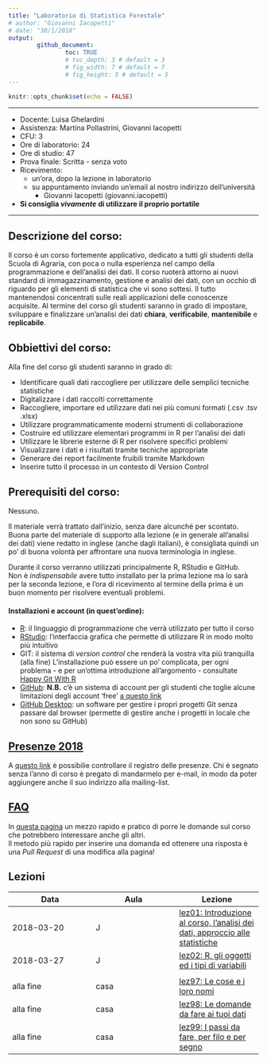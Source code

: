 ```yaml
---
title: "Laboratorio di Statistica Forestale"
# author: "Giovanni Iacopetti"
# date: "30/1/2018"
output: 
        github_document:
                toc: TRUE
                # toc_depth: 3 # default = 3
                # fig_width: 7 # default = 7
                # fig_height: 5 # default = 5
---
```


```r
knitr::opts_chunk$set(echo = FALSE)
```

---

* Docente: Luisa Ghelardini
* Assistenza: Martina Pollastrini, Giovanni Iacopetti
* CFU: 3
* Ore di laboratorio: 24
* Ore di studio: 47 
* Prova finale: Scritta - senza voto
* Ricevimento:
  * un'ora, dopo la lezione in laboratorio
  * su appuntamento inviando un'email al nostro indirizzo dell'università  
    * Giovanni Iacopetti (giovanni.iacopetti)
    
* **Si consiglia _vivamente_ di utilizzare il proprio portatile**

---

## Descrizione del corso:

Il corso è un corso fortemente applicativo, dedicato a tutti gli studenti della Scuola di Agraria, con poca o nulla esperienza nel campo della programmazione e dell'analisi dei dati.
Il corso ruoterà attorno ai nuovi standard di immagazzinamento, gestione e analisi dei dati, con un occhio di riguardo per gli elementi di statistica che vi sono sottesi.
Il tutto mantenendosi concentrati sulle reali applicazioni delle conoscenze acquisite.
Al termine del corso gli studenti saranno in grado di impostare, sviluppare e finalizzare un'analisi dei dati **chiara**, **verificabile**, **mantenibile** e **replicabile**.

## Obbiettivi del corso:

Alla fine del corso gli studenti saranno in grado di:

* Identificare quali dati raccogliere per utilizzare delle semplici tecniche statistiche
* Digitalizzare i dati raccolti correttamente
* Raccogliere, importare ed utilizzare dati nei più comuni formati (.csv .tsv .xlsx)
* Utilizzare programmaticamente moderni strumenti di collaborazione
* Costruire ed utilizzare elementari programmi in R per l'analisi dei dati
* Utilizzare le librerie esterne di R per risolvere specifici problemi
* Visualizzare i dati e i risultati tramite tecniche appropriate
* Generare dei report facilmente fruibili tramite Markdown
* Inserire tutto il processo in un contesto di Version Control

## Prerequisiti del corso:
Nessuno. 

Il materiale verrà trattato dall'inizio, senza dare alcunché per scontato.  
Buona parte del materiale di supporto alla lezione (e in generale all'analisi dei dati) viene redatto in inglese (anche dagli italiani), è consigliata quindi un po' di buona volontà per affrontare una nuova terminologia in inglese.

Durante il corso verranno utilizzati principalmente R, RStudio e GitHub.  
Non è *indispensabile* avere tutto installato per la prima lezione ma lo sarà per la seconda lezione, e l'ora di ricevimento al termine della prima è un buon momento per risolvere eventuali problemi.

#### Installazioni e account (in quest'ordine):
* [R](https://cran.rstudio.com): il linguaggio di programmazione che verrà utilizzato per tutto il corso
* [RStudio](https://www.rstudio.com/products/rstudio/download/): l'interfaccia grafica che permette di utilizzare R in modo molto più intuitivo
* GIT: il sistema di *version control* che renderà la vostra vita più tranquilla (alla fine) L'installazione può essere un po' complicata, per ogni problema - e per un'ottima introduzione all'argomento - consultate [Happy Git With R](http://happygitwithr.com/)
* [GitHub](http://github.com/): **N.B.** c'è un sistema di account per gli studenti che toglie alcune limitazioni degli account 'free' [a questo link](https://education.github.com/pack)
* [GitHub Desktop](https://desktop.github.com/): un software per gestire i propri progetti Git senza passare dal browser (permette di gestire anche i progetti in locale che non sono su GitHub)

## [Presenze 2018](https://docs.google.com/spreadsheets/d/19U_JozMlFgE4YfD2kzcpR5lROR4U_wjfKJ3RsSGnqzk/edit?usp=sharing)

A [questo link](https://docs.google.com/spreadsheets/d/19U_JozMlFgE4YfD2kzcpR5lROR4U_wjfKJ3RsSGnqzk/edit?usp=sharing) è possibilie controllare il registro delle presenze. Chi è segnato senza l'anno di corso è pregato di mandarmelo per e-mail, in modo da poter aggiungere anche il suo indirizzo alla mailing-list.


## [FAQ](FAQ/)

In [questa pagina](FAQ/) un mezzo rapido e pratico di porre le domande sul corso che potrebbero interessare anche gli altri.  
Il metodo più rapido per inserire una domanda ed ottenere una risposta è una *Pull Request* di una modifica alla pagina!


## Lezioni

| Data       | Aula | Lezione                                                    |
| ---        | ---  | ---                                                        |
| 2018-03-20 |  J   | [lez01: Introduzione al corso, l'analisi dei dati, approccio alle statistiche](lez01/) |
| 2018-03-27 |  J   | [lez02: R, gli oggetti ed i tipi di variabili](lez02/) |
|            |      |                                                        |
| alla fine  | casa | [lez97: Le cose e i loro nomi](lez97/) |
| alla fine  | casa | [lez98: Le domande da fare ai tuoi dati](lez98/) |
| alla fine  | casa | [lez99: I passi da fare, per filo e per segno](lez99/) |

